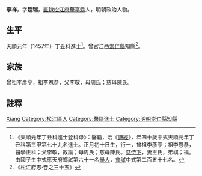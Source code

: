 {{Otheruses|李祥}}
{{明清人物信息框
| 姓名 = 李祥
| 原名 =
| 圖片名稱= 
| 圖片大小 =
| 圖片說明 = 
| 最高職務 = 江西崇仁縣知縣
| 國家 = 大明 
| 爵位 =
| 籍貫 = [[南直隸|直隸]][[松江府|松江府]][[华亭县_(唐朝)|華亭縣]]
| 族裔 = 
| 字號 = 字廷瑞
| 諡號 =
| 出生日期 = 正月初十日
| 出生地點 =
| 逝世日期 = 卒年不詳
| 逝世地點 =
| 墓葬 =
| 配偶 = 王氏
| 親屬 = 
| 出身 =
* 天順元年丁丑科同進士出身
| 經歷 =
| 著作 =  
}}
'''李祥'''{{BD|1418年||？年||L}}，字'''廷瑞'''，[[南直隸|直隸]][[松江府|松江府]][[华亭县_(唐朝)|華亭縣]]人，明朝政治人物。

== 生平 ==
天順元年（1457年）丁丑科進士<ref>《天順元年丁丑科進士登科錄》：醫籍，治《[[詩經|詩經]]》，年四十歲中式天順元年丁丑科第三甲第七十九名進士。正月初十日生，行一，曾祖李彥亨；祖李恩恭，醫學正科；父李敬，教諭；母周氏；慈母陳氏。[[慈侍下|慈侍下]]，妻王氏，弟祺；福。由國子生中式應天府鄉試第六十一名[[舉人|舉人]]，[[會試|會試]]中式第二百五十七名。</ref>。曾官江西[[崇仁縣|崇仁縣]]知縣<ref>《松江府志·卷之三十五》</ref>。

== 家族 ==
曾祖李彥亨，祖李恩恭，父李敬，母周氏；慈母陳氏。

== 註釋 ==
{{reflist}}

{{天順元年丁丑科殿试金榜}}

{{Authority control}}
{{DEFAULTSORT:Li李}}
[[Category:李姓|Xiang]]
[[Category:松江區人|Category:松江區人]]
[[Category:醫籍進士|Category:醫籍進士]]
[[Category:明朝崇仁縣知縣|Category:明朝崇仁縣知縣]]